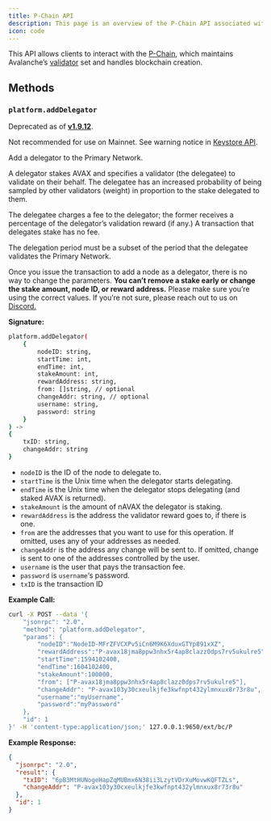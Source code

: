 ```yaml
---
title: P-Chain API
description: This page is an overview of the P-Chain API associated with AvalancheGo.
icon: code
---
```


This API allows clients to interact with the
[P-Chain](/learn/avalanche/avalanche-platform.md#p-chain), which
maintains Avalanche’s [validator](/nodes/validate/how-to-stake#validators) set and handles
blockchain creation.

## Methods

### `platform.addDelegator`

<Warning>

Deprecated as of [**v1.9.12**](https://github.com/ava-labs/avalanchego/releases/tag/v1.9.12).

</Warning>

<Warning>Not recommended for use on Mainnet. See warning notice in [Keystore API](/reference/avalanchego/keystore-api.md).</Warning>

Add a delegator to the Primary Network.

A delegator stakes AVAX and specifies a validator (the delegatee) to validate on their behalf. The
delegatee has an increased probability of being sampled by other validators (weight) in proportion
to the stake delegated to them.

The delegatee charges a fee to the delegator; the former receives a percentage of the delegator’s
validation reward (if any.) A transaction that delegates stake has no fee.

The delegation period must be a subset of the period that the delegatee validates the Primary
Network.

<Info>Once you issue the transaction to add a node as a delegator, there is no way to change the
parameters. **You can’t remove a stake early or change the stake amount, node ID, or reward
address.** Please make sure you’re using the correct values. If you’re not sure, please reach out to
us on [Discord.](https://chat.avalabs.org/)</Info>

**Signature:**

```sh
platform.addDelegator(
    {
        nodeID: string,
        startTime: int,
        endTime: int,
        stakeAmount: int,
        rewardAddress: string,
        from: []string, // optional
        changeAddr: string, // optional
        username: string,
        password: string
    }
) ->
{
    txID: string,
    changeAddr: string
}
```

- `nodeID` is the ID of the node to delegate to.
- `startTime` is the Unix time when the delegator starts delegating.
- `endTime` is the Unix time when the delegator stops delegating (and staked AVAX is returned).
- `stakeAmount` is the amount of nAVAX the delegator is staking.
- `rewardAddress` is the address the validator reward goes to, if there is one.
- `from` are the addresses that you want to use for this operation. If omitted, uses any of your
  addresses as needed.
- `changeAddr` is the address any change will be sent to. If omitted, change is sent to one of the
  addresses controlled by the user.
- `username` is the user that pays the transaction fee.
- `password` is `username`‘s password.
- `txID` is the transaction ID

**Example Call:**

```sh
curl -X POST --data '{
    "jsonrpc": "2.0",
    "method": "platform.addDelegator",
    "params": {
        "nodeID":"NodeID-MFrZFVCXPv5iCn6M9K6XduxGTYp891xXZ",
        "rewardAddress":"P-avax18jma8ppw3nhx5r4ap8clazz0dps7rv5ukulre5",
        "startTime":1594102400,
        "endTime":1604102400,
        "stakeAmount":100000,
        "from": ["P-avax18jma8ppw3nhx5r4ap8clazz0dps7rv5ukulre5"],
        "changeAddr": "P-avax103y30cxeulkjfe3kwfnpt432ylmnxux8r73r8u",
        "username":"myUsername",
        "password":"myPassword"
    },
    "id": 1
}' -H 'content-type:application/json;' 127.0.0.1:9650/ext/bc/P
```

**Example Response:**

```json
{
  "jsonrpc": "2.0",
  "result": {
    "txID": "6pB3MtHUNogeHapZqMUBmx6N38ii3LzytVDrXuMovwKQFTZLs",
    "changeAddr": "P-avax103y30cxeulkjfe3kwfnpt432ylmnxux8r73r8u"
  },
  "id": 1
}
```
